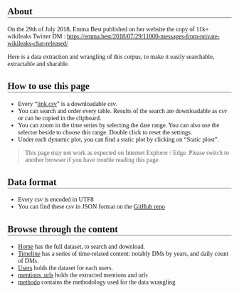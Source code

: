 <style>
@import url('https://fonts.googleapis.com/css?family=Nunito+Sans:400,700');

body{
  font-family: 'Nunito Sans';
}

h2 {
  border-bottom: 2px solid darkgrey;
}
h3:before {
    content: "> ";
    margin-right: 6px;
}
h4 {
  text-align: center;
  font-size: 2em;
}
.dataTables_wrapper{
  padding-bottom: 30px ;
}

div .dygraphs {
  margin-bottom: 30px ;
}

details {
    margin-bottom: 30px;
}
</style>

## About

On the 29th of July 2018, Emma Best published on her website the copy of 11k+ wikileaks Twitter DM : <https://emma.best/2018/07/29/11000-messages-from-private-wikileaks-chat-released/>

Here is a data extraction and wrangling of this corpus, to make it easily searchable, extractable and sharable. 

## How to use this page 

+ Every "[link.csv](link.csv)" is a downloadable csv.
+ You can search and order every table. Results of the search are downloadable as csv or can be copied in the clipboard.
+ You can zoom in the time series by selecting the date range. You can also use the selector beside to choose this range. Double click to reset the settings.
+ Under each dynamic plot, you can find a static plot by clicking on "Static plost".

> This page may not work as expected on Internet Explorer / Edge. Please switch to another browser if you have trouble reading this page.

## Data format

+ Every csv is encoded in UTF8
+ You can find these csv in JSON format on the [GitHub repo](https://github.com/ColinFay/wikileaksdm/json)

## Browse through the content

+ [Home](index.html) has the full dataset, to search and download.
+ [Timeline](timeline.html) has a series of time-related content: notably DMs by years, and daily count of DMs.
+ [Users](users.html) holds the dataset for each users.
+ [mentions_urls](mention_urls.html) holds the extracted mentions and urls
+ [methodo](methodo.html) contains the methodology used for the data wrangling
